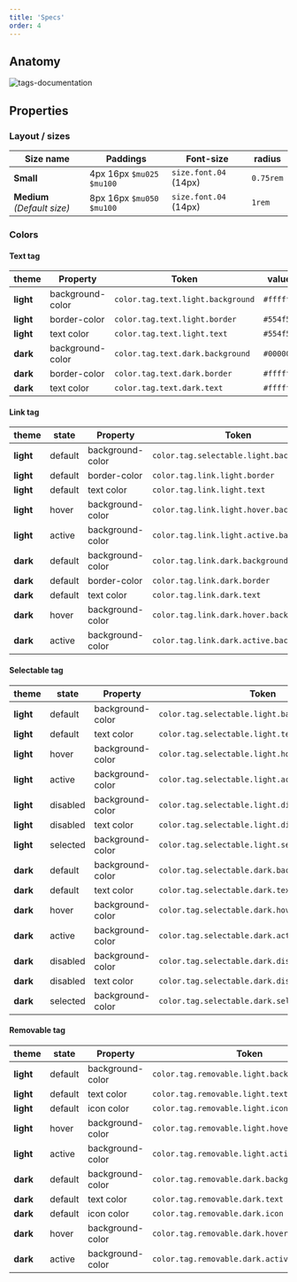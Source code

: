 ```yaml
---
title: 'Specs'
order: 4
---
```


## Anatomy

![tags-documentation](Tags--Specs.png)

## Properties

### Layout / sizes

| Size name                   | Paddings                 | Font-size             | radius    |
| --------------------------- | ------------------------ | --------------------- | --------- |
| **Small**                   | 4px 16px `$mu025 $mu100` | `size.font.04` (14px) | `0.75rem` |
| **Medium** _(Default size)_ | 8px 16px `$mu050 $mu100` | `size.font.04` (14px) | `1rem`    |

### Colors

#### Text tag

| theme     | Property         | Token                             | value     |
| --------- | ---------------- | --------------------------------- | --------- |
| **light** | background-color | `color.tag.text.light.background` | `#ffffff` |
| **light** | border-color     | `color.tag.text.light.border`     | `#554f52` |
| **light** | text color       | `color.tag.text.light.text`       | `#554f52` |
| **dark**  | background-color | `color.tag.text.dark.background`  | `#000000` |
| **dark**  | border-color     | `color.tag.text.dark.border`      | `#ffffff` |
| **dark**  | text color       | `color.tag.text.dark.text`        | `#ffffff` |

#### Link tag

| theme     | state   | Property         | Token                                    | value     |
| --------- | ------- | ---------------- | ---------------------------------------- | --------- |
| **light** | default | background-color | `color.tag.selectable.light.background`  | `#ffffff` |
| **light** | default | border-color     | `color.tag.link.light.border`            | `#554f52` |
| **light** | default | text color       | `color.tag.link.light.text`              | `#554f52` |
| **light** | hover   | background-color | `color.tag.link.light.hover.background`  | `#eeeef0` |
| **light** | active  | background-color | `color.tag.link.light.active.background` | `#d3d2d6` |
| **dark**  | default | background-color | `color.tag.link.dark.background`         | `#000000` |
| **dark**  | default | border-color     | `color.tag.link.dark.border`             | `#ffffff` |
| **dark**  | default | text color       | `color.tag.link.dark.text`               | `#ffffff` |
| **dark**  | hover   | background-color | `color.tag.link.dark.hover.background`   | `#3c3738` |
| **dark**  | active  | background-color | `color.tag.link.dark.active.background`  | `#554f52` |

#### Selectable tag

| theme     | state    | Property         | Token                                            | value     |
| --------- | -------- | ---------------- | ------------------------------------------------ | --------- |
| **light** | default  | background-color | `color.tag.selectable.light.background`          | `#d3d2d6` |
| **light** | default  | text color       | `color.tag.selectable.light.text`                | `#222020` |
| **light** | hover    | background-color | `color.tag.selectable.light.hover.background`    | `#add585` |
| **light** | active   | background-color | `color.tag.selectable.light.active.background`   | `#41a017` |
| **light** | disabled | background-color | `color.tag.selectable.light.disabled.background` | `#eeeef0` |
| **light** | disabled | text color       | `color.tag.selectable.light.disabled.text`       | `#887f87` |
| **light** | selected | background-color | `color.tag.selectable.light.selected.background` | `#78be20` |
| **dark**  | default  | background-color | `color.tag.selectable.dark.background`           | `#3c3738` |
| **dark**  | default  | text color       | `color.tag.selectable.dark.text`                 | `#ffffff` |
| **dark**  | hover    | background-color | `color.tag.selectable.dark.hover.background`     | `#78be20` |
| **dark**  | active   | background-color | `color.tag.selectable.dark.active.background`    | `#0a601b` |
| **dark**  | disabled | background-color | `color.tag.selectable.dark.disabled.background`  | `#554f52` |
| **dark**  | disabled | text color       | `color.tag.selectable.dark.disabled.text`        | `#887f87` |
| **dark**  | selected | background-color | `color.tag.selectable.dark.selected.background`  | `#158110` |

#### Removable tag

| theme     | state   | Property         | Token                                         | value     |
| --------- | ------- | ---------------- | --------------------------------------------- | --------- |
| **light** | default | background-color | `color.tag.removable.light.background`        | `#d3d2d6` |
| **light** | default | text color       | `color.tag.removable.light.text`              | `#222020` |
| **light** | default | icon color       | `color.tag.removable.light.icon`              | `#3c3738` |
| **light** | hover   | background-color | `color.tag.removable.light.hover.background`  | `#bab6bc` |
| **light** | active  | background-color | `color.tag.removable.light.active.background` | `#a19ba2` |
| **dark**  | default | background-color | `color.tag.removable.dark.background`         | `#3c3738` |
| **dark**  | default | text color       | `color.tag.removable.dark.text`               | `#ffffff` |
| **dark**  | default | icon color       | `color.tag.removable.dark.icon`               | `#d3d2d6` |
| **dark**  | hover   | background-color | `color.tag.removable.dark.hover.background`   | `#554f52` |
| **dark**  | active  | background-color | `color.tag.removable.dark.active.background`  | `#6f676c` |
